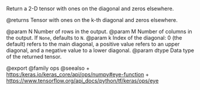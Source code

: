 Return a 2-D tensor with ones on the diagonal and zeros elsewhere.

@returns
    Tensor with ones on the k-th diagonal and zeros elsewhere.

@param N Number of rows in the output.
@param M Number of columns in the output. If `None`, defaults to `N`.
@param k Index of the diagonal: 0 (the default) refers to the main
    diagonal, a positive value refers to an upper diagonal,
    and a negative value to a lower diagonal.
@param dtype Data type of the returned tensor.

@export
@family ops
@seealso
+ <https:/keras.io/keras_core/api/ops/numpy#eye-function>
+ <https://www.tensorflow.org/api_docs/python/tf/keras/ops/eye>
